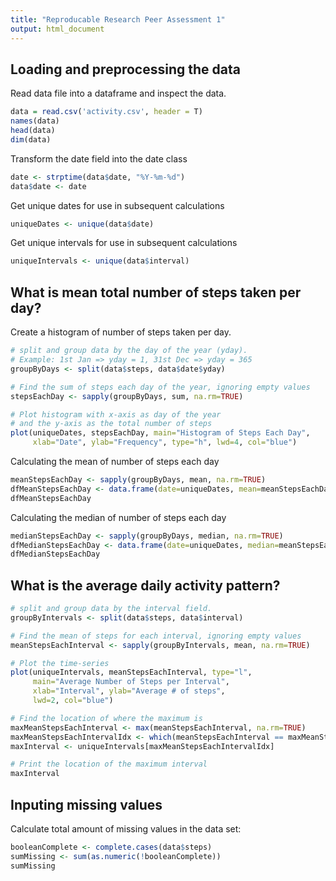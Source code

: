 ```yaml
---
title: "Reproducable Research Peer Assessment 1"
output: html_document
---
```




## Loading and preprocessing the data
Read data file into a dataframe and inspect the data.
```r
data = read.csv('activity.csv', header = T)
names(data)
head(data)
dim(data)
```

Transform the date field into the date class 
```r
date <- strptime(data$date, "%Y-%m-%d")
data$date <- date
```

Get unique dates for use in subsequent calculations
```r
uniqueDates <- unique(data$date)
```

Get unique intervals for use in subsequent calculations
```r
uniqueIntervals <- unique(data$interval)
```


## What is mean total number of steps taken per day?
Create a histogram of number of steps taken per day.
```r
# split and group data by the day of the year (yday).
# Example: 1st Jan => yday = 1, 31st Dec => yday = 365
groupByDays <- split(data$steps, data$date$yday)

# Find the sum of steps each day of the year, ignoring empty values
stepsEachDay <- sapply(groupByDays, sum, na.rm=TRUE)

# Plot histogram with x-axis as day of the year
# and the y-axis as the total number of steps 
plot(uniqueDates, stepsEachDay, main="Histogram of Steps Each Day", 
     xlab="Date", ylab="Frequency", type="h", lwd=4, col="blue")

```

Calculating the mean of number of steps each day
```r
meanStepsEachDay <- sapply(groupByDays, mean, na.rm=TRUE)
dfMeanStepsEachDay <- data.frame(date=uniqueDates, mean=meanStepsEachDay, row.names=NULL)
dfMeanStepsEachDay

```

Calculating the median of number of steps each day
```r
medianStepsEachDay <- sapply(groupByDays, median, na.rm=TRUE)
dfMedianStepsEachDay <- data.frame(date=uniqueDates, median=meanStepsEachDay, row.names=NULL)
dfMedianStepsEachDay

```

## What is the average daily activity pattern?

```r
# split and group data by the interval field.
groupByIntervals <- split(data$steps, data$interval)

# Find the mean of steps for each interval, ignoring empty values
meanStepsEachInterval <- sapply(groupByIntervals, mean, na.rm=TRUE)

# Plot the time-series
plot(uniqueIntervals, meanStepsEachInterval, type="l",
     main="Average Number of Steps per Interval", 
     xlab="Interval", ylab="Average # of steps", 
     lwd=2, col="blue")

# Find the location of where the maximum is
maxMeanStepsEachInterval <- max(meanStepsEachInterval, na.rm=TRUE)
maxMeanStepsEachIntervalIdx <- which(meanStepsEachInterval == maxMeanStepsEachInterval)
maxInterval <- uniqueIntervals[maxMeanStepsEachIntervalIdx]

# Print the location of the maximum interval
maxInterval

```


## Inputing missing values

Calculate total amount of missing values in the data set:
```r
booleanComplete <- complete.cases(data$steps)
sumMissing <- sum(as.numeric(!booleanComplete))
sumMissing

```



